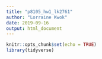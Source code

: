 ```yaml
---
title: "p8105_hw1_lk2761"
author: "Lorraine Kwok" 
date: 2019-09-16
output: html_document
---
```


```r
knitr::opts_chunk$set(echo = TRUE)
library(tidyverse)
```


